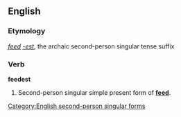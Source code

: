 ==English==
===Etymology===
''[[feed]]'' ''[[-est]]'', the archaic second-person singular tense suffix

===Verb===
'''feedest'''

# {{context|archaic}} Second-person singular simple present form of '''[[feed]]'''.

[[Category:English second-person singular forms]]